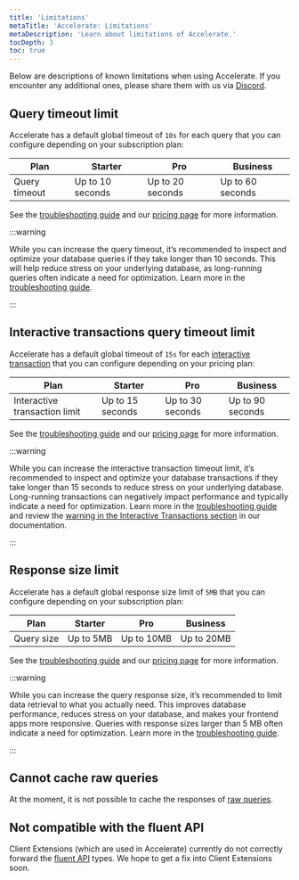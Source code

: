 ```yaml
---
title: 'Limitations'
metaTitle: 'Accelerate: Limitations'
metaDescription: 'Learn about limitations of Accelerate.'
tocDepth: 3
toc: true
---
```


<TopBlock>

Below are descriptions of known limitations when using Accelerate. If you encounter any additional ones, please share them with us via [Discord](https://pris.ly/discord).

</TopBlock>

## Query timeout limit

Accelerate has a default global timeout of `10s` for each query that you can configure depending on your subscription plan:

| Plan     | Starter       | Pro          | Business      |
|----------|---------------|--------------|---------------|
| Query timeout  | Up to 10 seconds | Up to 20 seconds | Up to 60 seconds |

See the [troubleshooting guide](/accelerate/troubleshoot#p6004-querytimeout) and our [pricing page](https://www.prisma.io/pricing#accelerate) for more information.

:::warning

While you can increase the query timeout, it’s recommended to inspect and optimize your database queries if they take longer than 10 seconds. This will help reduce stress on your underlying database, as long-running queries often indicate a need for optimization. Learn more in the [troubleshooting guide](/accelerate/troubleshoot#p6004-querytimeout).

:::

## Interactive transactions query timeout limit

Accelerate has a default global timeout of `15s` for each [interactive transaction](/orm/prisma-client/queries/transactions#interactive-transactions) that you can configure depending on your pricing plan:

| Plan                       | Starter       | Pro          | Business      |
|----------------------------|---------------|--------------|---------------|
| Interactive transaction limit | Up to 15 seconds | Up to 30 seconds | Up to 90 seconds |

See the [troubleshooting guide](/accelerate/troubleshoot#p6004-querytimeout) and our [pricing page](https://www.prisma.io/pricing#accelerate) for more information.

:::warning

While you can increase the interactive transaction timeout limit, it’s recommended to inspect and optimize your database transactions if they take longer than 15 seconds to reduce stress on your underlying database. Long-running transactions can negatively impact performance and typically indicate a need for optimization. Learn more in the [troubleshooting guide](/accelerate/troubleshoot#p6004-querytimeout) and review the [warning in the Interactive Transactions section](/orm/prisma-client/queries/transactions#interactive-transactions-1) in our documentation.

:::

## Response size limit

Accelerate has a default global response size limit of `5MB` that you can configure depending on your subscription plan:

| Plan     | Starter       | Pro          | Business      |
|----------|---------------|--------------|---------------|
| Query size | Up to 5MB     | Up to 10MB   | Up to 20MB    |

See the [troubleshooting guide](/accelerate/troubleshoot#p6009-responsesizelimitexceeded) and our [pricing page](https://www.prisma.io/pricing#accelerate) for more information.

:::warning

While you can increase the query response size, it’s recommended to limit data retrieval to what you actually need. This improves database performance, reduces stress on your database, and makes your frontend apps more responsive. Queries with response sizes larger than 5 MB often indicate a need for optimization. Learn more in the [troubleshooting guide](/accelerate/troubleshoot#p6009-responsesizelimitexceeded).

:::

## Cannot cache raw queries

At the moment, it is not possible to cache the responses of [raw queries](/orm/prisma-client/using-raw-sql/raw-queries).

## Not compatible with the fluent API

Client Extensions (which are used in Accelerate) currently do not correctly forward the [fluent API](/orm/prisma-client/queries/relation-queries#fluent-api) types. We hope to get a fix into Client Extensions soon.

